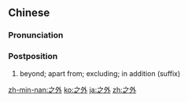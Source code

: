 ==Chinese==
{{zh-forms}}

===Pronunciation===
{{zh-pron
|m=zhīwài
|m-s=zi1wai4
|c=zi1 ngoi6
|c-t=zi1 ngoi5
|h=pfs=chṳ̂-ngoi;gd=zi1 ngoi4
|mn=chi-gōa
|cat=post
}}

===Postposition===
{{zh-post}}

# beyond; apart from; excluding; in addition (suffix)
#: {{zh-x|除 他 之外|'''apart from''' him, '''except for''' him}}

[[zh-min-nan:之外]]
[[ko:之外]]
[[ja:之外]]
[[zh:之外]]